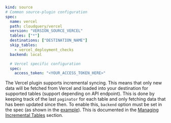 ```yaml copy
kind: source
# Common source-plugin configuration
spec:
  name: vercel
  path: cloudquery/vercel
  version: "VERSION_SOURCE_VERCEL"
  tables: ["*"]
  destinations: ["DESTINATION_NAME"]
  skip_tables:
    - vercel_deployment_checks
  backend: local

  # Vercel specific configuration
  spec:
    access_token: "<YOUR_ACCESS_TOKEN_HERE>"
```

The Vercel plugin supports incremental syncing. This means that only new data will be fetched from Vercel and loaded into your destination for supported tables (support depending on API endpoint). This is done by keeping track of the last `paginator` for each table and only fetching data that has been updated since then.
To enable this, `backend` option must be set in the spec (as shown in the [example](configuration#example)). This is documented in the [Managing Incremental Tables](/docs/advanced-topics/managing-incremental-tables) section.
